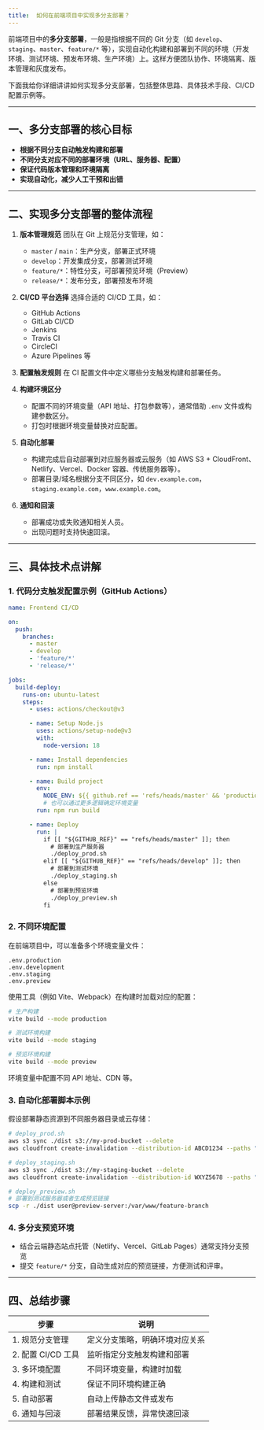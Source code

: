 ```yaml
---
title: 	如何在前端项目中实现多分支部署？
---
```


前端项目中的**多分支部署**，一般是指根据不同的 Git 分支（如 `develop`、`staging`、`master`、`feature/*` 等），实现自动化构建和部署到不同的环境（开发环境、测试环境、预发布环境、生产环境）上。这样方便团队协作、环境隔离、版本管理和灰度发布。

下面我给你详细讲讲如何实现多分支部署，包括整体思路、具体技术手段、CI/CD 配置示例等。

---

## 一、多分支部署的核心目标

* **根据不同分支自动触发构建和部署**
* **不同分支对应不同的部署环境（URL、服务器、配置）**
* **保证代码版本管理和环境隔离**
* **实现自动化，减少人工干预和出错**

---

## 二、实现多分支部署的整体流程

1. **版本管理规范**
   团队在 Git 上规范分支管理，如：

   * `master` / `main`：生产分支，部署正式环境
   * `develop`：开发集成分支，部署测试环境
   * `feature/*`：特性分支，可部署预览环境（Preview）
   * `release/*`：发布分支，部署预发布环境

2. **CI/CD 平台选择**
   选择合适的 CI/CD 工具，如：

   * GitHub Actions
   * GitLab CI/CD
   * Jenkins
   * Travis CI
   * CircleCI
   * Azure Pipelines 等

3. **配置触发规则**
   在 CI 配置文件中定义哪些分支触发构建和部署任务。

4. **构建环境区分**

   * 配置不同的环境变量（API 地址、打包参数等），通常借助 `.env` 文件或构建参数区分。
   * 打包时根据环境变量替换对应配置。

5. **自动化部署**

   * 构建完成后自动部署到对应服务器或云服务（如 AWS S3 + CloudFront、Netlify、Vercel、Docker 容器、传统服务器等）。
   * 部署目录/域名根据分支不同区分，如 `dev.example.com`，`staging.example.com`，`www.example.com`。

6. **通知和回滚**

   * 部署成功或失败通知相关人员。
   * 出现问题时支持快速回滚。

---

## 三、具体技术点讲解

### 1. 代码分支触发配置示例（GitHub Actions）

```yaml
name: Frontend CI/CD

on:
  push:
    branches:
      - master
      - develop
      - 'feature/*'
      - 'release/*'

jobs:
  build-deploy:
    runs-on: ubuntu-latest
    steps:
      - uses: actions/checkout@v3

      - name: Setup Node.js
        uses: actions/setup-node@v3
        with:
          node-version: 18

      - name: Install dependencies
        run: npm install

      - name: Build project
        env:
          NODE_ENV: ${{ github.ref == 'refs/heads/master' && 'production' || 'development' }}
          # 也可以通过更多逻辑确定环境变量
        run: npm run build

      - name: Deploy
        run: |
          if [[ "${GITHUB_REF}" == "refs/heads/master" ]]; then
            # 部署到生产服务器
            ./deploy_prod.sh
          elif [[ "${GITHUB_REF}" == "refs/heads/develop" ]]; then
            # 部署到测试环境
            ./deploy_staging.sh
          else
            # 部署到预览环境
            ./deploy_preview.sh
          fi
```

### 2. 不同环境配置

在前端项目中，可以准备多个环境变量文件：

```
.env.production
.env.development
.env.staging
.env.preview
```

使用工具（例如 Vite、Webpack）在构建时加载对应的配置：

```bash
# 生产构建
vite build --mode production

# 测试环境构建
vite build --mode staging

# 预览环境构建
vite build --mode preview
```

环境变量中配置不同 API 地址、CDN 等。

### 3. 自动化部署脚本示例

假设部署静态资源到不同服务器目录或云存储：

```bash
# deploy_prod.sh
aws s3 sync ./dist s3://my-prod-bucket --delete
aws cloudfront create-invalidation --distribution-id ABCD1234 --paths "/*"

# deploy_staging.sh
aws s3 sync ./dist s3://my-staging-bucket --delete
aws cloudfront create-invalidation --distribution-id WXYZ5678 --paths "/*"

# deploy_preview.sh
# 部署到测试服务器或者生成预览链接
scp -r ./dist user@preview-server:/var/www/feature-branch
```

### 4. 多分支预览环境

* 结合云端静态站点托管（Netlify、Vercel、GitLab Pages）通常支持分支预览
* 提交 `feature/*` 分支，自动生成对应的预览链接，方便测试和评审。

---

## 四、总结步骤

| 步骤             | 说明              |
| -------------- | --------------- |
| 1. 规范分支管理      | 定义分支策略，明确环境对应关系 |
| 2. 配置 CI/CD 工具 | 监听指定分支触发构建和部署   |
| 3. 多环境配置       | 不同环境变量，构建时加载    |
| 4. 构建和测试       | 保证不同环境构建正确      |
| 5. 自动部署        | 自动上传静态文件或发布     |
| 6. 通知与回滚       | 部署结果反馈，异常快速回滚   |

